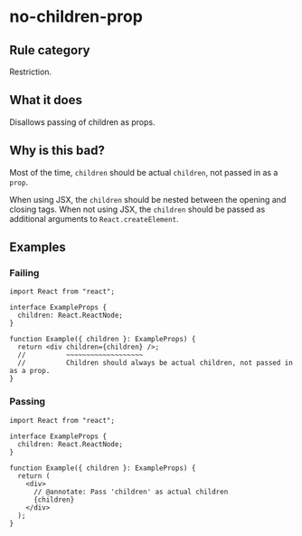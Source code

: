 # no-children-prop

## Rule category

Restriction.

## What it does

Disallows passing of children as props.

## Why is this bad?

Most of the time, `children` should be actual `children`, not passed in as a `prop`.

When using JSX, the `children` should be nested between the opening and closing tags. When not using JSX, the `children` should be passed as additional arguments to `React.createElement`.

## Examples

### Failing

```tsx twoslash
import React from "react";

interface ExampleProps {
  children: React.ReactNode;
}

function Example({ children }: ExampleProps) {
  return <div children={children} />;
  //          ~~~~~~~~~~~~~~~~~~~
  //          Children should always be actual children, not passed in as a prop.
}
```

### Passing

```tsx twoslash
import React from "react";

interface ExampleProps {
  children: React.ReactNode;
}

function Example({ children }: ExampleProps) {
  return (
    <div>
      // @annotate: Pass 'children' as actual children
      {children}
    </div>
  );
}
```
